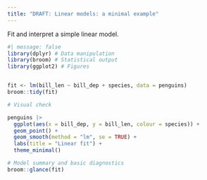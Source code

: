 ```yaml
---
title: "DRAFT: Linear models: a minimal example"
---
```


Fit and interpret a simple linear model.

```r
#| message: false
library(dplyr) # Data manipulation
library(broom) # Statistical output
library(ggplot2) # Figures


fit <- lm(bill_len ~ bill_dep + species, data = penguins)
broom::tidy(fit)
```


```r
# Visual check

penguins |> 
  ggplot(aes(x = bill_dep, y = bill_len, colour = species)) +
  geom_point() +
  geom_smooth(method = "lm", se = TRUE) +
  labs(title = "Linear fit") +
  theme_minimal()
```

```r
# Model summary and basic diagnostics
broom::glance(fit)
```